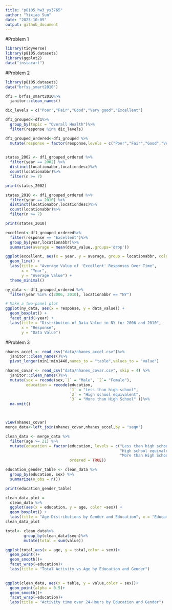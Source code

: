 ```yaml
---
title: "p8105_hw3_ys3765"
author: "Yixiao Sun"
date: "2023-10-09"
output: github_document
---
```

#Problem 1
```r
library(tidyverse)
library(p8105.datasets)
library(ggplot2)
data("instacart")
```


#Problem 2

```r
library(p8105.datasets)
data("brfss_smart2010")

df1 = brfss_smart2010%>%
  janitor::clean_names()

dic_levels = c("Poor","Fair","Good","Very good","Excellent")

df1_grouped<-df1%>%
  group_by(topic = "Overall Health")%>%
  filter(response %in% dic_levels)

df1_grouped_ordered<-df1_grouped %>%
  mutate(response = factor(response,levels = c("Poor","Fair","Good","Very good","Excellent"), ordered=TRUE))
  
```

```r
states_2002 <- df1_grouped_ordered %>%
  filter(year == 2002) %>%
  distinct(locationabbr,locationdesc)%>%
  count(locationabbr)%>%
  filter(n >= 7)

print(states_2002)

states_2010 <- df1_grouped_ordered %>%
  filter(year == 2010) %>%
  distinct(locationabbr,locationdesc)%>%
  count(locationabbr)%>%
  filter(n >= 7)

print(states_2010)
```
```r
excellent<-df1_grouped_ordered%>%
  filter(response == "Excellent")%>%
  group_by(year,locationabbr)%>%
  summarise(average = mean(data_value,.groups='drop'))

ggplot(excellent, aes(x = year, y = average, group = locationabbr, color = locationabbr)) +
  geom_line() +
  labs(title = "Average Value of 'Excellent' Responses Over Time", 
       x = "Year", 
       y = "Average Value") +
  theme_minimal() 
```

```r
ny_data <- df1_grouped_ordered %>%
  filter(year %in% c(2006, 2010), locationabbr == "NY")

# Make a two-panel plot
ggplot(ny_data, aes(x = response, y = data_value)) +
  geom_boxplot() +
  facet_grid(~year) +
  labs(title = "Distribution of Data Value in NY for 2006 and 2010", 
       x = "Response", 
       y = "Data Value")


```




#Problem 3
```r
nhanes_accel <- read_csv("data/nhanes_accel.csv")%>%
  janitor::clean_names()%>%
  pivot_longer(min1:min1440,names_to = "table",values_to = "value")

nhanes_covar <- read_csv("data/nhanes_covar.csv", skip = 4) %>%
  janitor::clean_names()%>%
  mutate(sex = recode(sex,`1` = "Male", `2`= "Female"),
         education = recode(education,
                            `1` = "Less than high school", 
                            `2` = "High school equivalent", 
                            `3` = "More than High School" ))%>%
  na.omit()



view(nhanes_covar)
merge_data<-left_join(nhanes_covar,nhanes_accel,by = "seqn")

clean_data <- merge_data %>%
  filter(age >= 21) %>%
  mutate(education = factor(education, levels = c("Less than high school", 
                                                  "High school equivalent", 
                                                  "More than High School"), 
                            ordered = TRUE))

```


```r
education_gender_table <- clean_data %>%
  group_by(education, sex) %>%
  summarize(n_obs = n())

print(education_gender_table)
```
```r
clean_data_plot = 
  clean_data %>%
  ggplot(aes(x = education, y = age, color =sex)) +
  geom_boxplot() +
  labs(title = "Age Distributions by Gender and Education", x = "Education", y = "Age")
clean_data_plot
```



```r
total<- clean_data%>%
        group_by(clean_data$seqn)%>%
        mutate(total = sum(value))

ggplot(total,aes(x = age, y = total,color = sex))+
  geom_point()+
  geom_smooth()+
  facet_wrap(~education)+
  labs(title = "Total Activity vs Age by Education and Gender")
              
```

```r
ggplot(clean_data, aes(x = table, y = value,color = sex))+
  geom_point(alpha = 0.5)+
  geom_smooth()+
  facet_wrap(~education)+
  labs(title = "Activity time over 24-Hours by Education and Gender")
```

